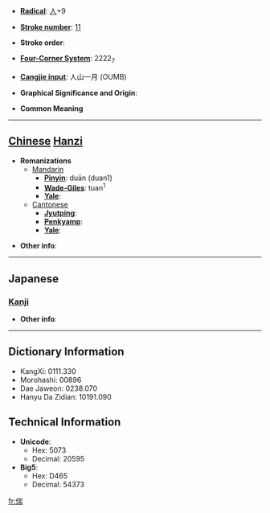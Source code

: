 * '''[[Wiktionary:Chinese radical index| Radical]]''': [[Wiktionary:Chinese radical index 人|人]]+9

* '''[[Wiktionary:Chinese total strokes index|Stroke number]]''': [[Wiktionary:Chinese total strokes index 11|11]]

* '''Stroke order''': 

* '''[[Wiktionary:Chinese four corner index|Four-Corner System]]''': 2222<sub>7</sub>

* '''[[Wiktionary:Chinese Cangjie index|Cangjie input]]''': 人山一月 (OUMB)

* '''Graphical Significance and Origin''': 

* '''Common Meaning'''

----

== [[Chinese]] [[Hanzi]] ==

* '''Romanizations'''
** [[Mandarin]]
*** '''[[Pinyin]]''': duān (duan1)
*** '''[[Wade-Giles]]''': tuan<sup>1</sup>
*** '''[[Yale]]''': 
**[[Cantonese]]
***'''[[Jyutping]]''':
***'''[[Penkyamp]]''': 
***'''[[Yale]]''': 

* '''Other info''': 

----

==Japanese==
===[[Kanji]]===
{{kanji|on readings=[[たん]] (tan)
|kun readings=[[ちひさい]] (chihisai), [[すこし]] (sukoshi)
}}

* '''Other info''':  

----

== Dictionary Information ==

* KangXi: 0111.330
* Morohashi: 00896
* Dae Jaweon: 0238.070
* Hanyu Da Zidian: 10191.090

== Technical Information ==

* '''Unicode''':
** Hex: 5073
** Decimal: 20595
* '''Big5''':
** Hex: D465
** Decimal: 54373

[[fr:偳]]